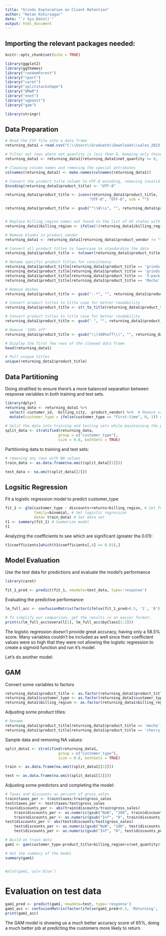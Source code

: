 ---
title: "Grinds Exploration on Client Retention"
author: "Ketan Kshirsagar"
date: "`r Sys.Date()`"
output: html_document
---

## Importing the relevant packages needed:
```{r setup, include=FALSE}
knitr::opts_chunk$set(echo = TRUE)

library(ggplot2)
library(ggthemes)
library("randomForest")
library("rpart")
library("caret")
library("splitstackshape")
library("DMwR")
library("nnet")
library("xgboost")
library("gam")

library(stringr)
```

## Data Preparation

```{r}
# Read the CSV file into a data frame
returning_data1 = read.csv("C:\\Users\\Graduate\\Downloads\\sales_2023-12-01_2024-11-01_Grinds Confidential.csv", header = TRUE)

# Filter out rows where net_quantity is less than 0, keeping only those with zero (indicating returns)
returning_data1 <- returning_data1[returning_data1$net_quantity >= 0, ]

# Cleaning column names and removing the special attributes
colnames(returning_data1) <- make.names(colnames(returning_data1))

# Convert the product_title column to UTF-8 encoding, removing invalid characters
Encoding(returning_data1$product_title) <- "UTF-8"

returning_data1$product_title <- iconv(returning_data1$product_title, 
                                      "UTF-8", "UTF-8", sub = "")

returning_data1$product_title <- gsub("^\\W\\s", "", returning_data1$product_title, perl = TRUE)


# Replace billing_region names not found in the list of US states with 'International'
returning_data1$billing_region <- ifelse(!(returning_data1$billing_region %in% state.name), "International", returning_data1$billing_region)

# Remove blanks in product_vendor
returning_data1 <- returning_data1[returning_data1$product_vendor != "", ]

# Convert all product titles to lowercase to standardize the data
returning_data1$product_title <- tolower(returning_data1$product_title)

# Rename specific product titles for consistency
returning_data1$product_title[returning_data1$product_title == 'grinds coffee pouches - vanilla'] <- 'vanilla'
returning_data1$product_title[returning_data1$product_title == 'grinds coffee pouches - 3pack variety with double mocha, sweet mint and cinnamon roll'] <- '3 pack variety'
returning_data1$product_title[returning_data1$product_title == '3-pack energy sampler'] <- '3 pack energy sampler'
returning_data1$product_title[returning_data1$product_title == 'Mocha'] <- 'DoubleMocha'

# Remove dashes
returning_data1$product_title <- gsub("-.*", "", returning_data1$product_title)

# Convert product titles to title case for better readability
returning_data1$product_title <- str_to_title(returning_data1$product_title)

# Convert product titles to title case for better readability
returning_data1$product_title <- gsub(" ", "", returning_data1$product_title)

# Remove '100% off'
returning_data1$product_title <- gsub("\\(100%off\\)", "", returning_data1$product_title, ignore.case = TRUE)

# Display the first few rows of the cleaned data frame
head(returning_data1)

# Pull unique titles
unique(returning_data1$product_title)
```
## Data Partitioning 

Doing stratified to ensure there's a more balanced separation between response variables in both training and test sets.
```{r}
library(dplyr)
returning_data <- returning_data1 %>% 
  select(-customer_id, -billing_city, -product_vendor) %>%  # Remove variables that are not necessary for the model
  mutate(customer_type = ifelse(customer_type == "First-time", 0, 1)) # Convert customer_type to binary format (0: First-time, 1: Returning)
          
# Split the data into training and testing sets while maintaining the proportion of the customer_type variable
split_data <- stratified(returning_data, 
                        group = c("customer_type"), 
                        size = 0.8, bothSets = TRUE)
```

Partitioning data to training and test sets: 
```{r}
# removing any rows with NA values
train_data <- as.data.frame(na.omit(split_data[[1]]))

test_data <- na.omit(split_data[[2]])
```


## Logsitic Regression

Fit a logistic regression model to predict customer_type
```{r}
fit_1 <- glm(customer_type ~ discounts+returns+billing_region, # Set formula
             family=binomial, # Set logistic regression
             data= train_data) # Set data set
t1 <- summary(fit_1) # Summarize model
t1
```

Analyzing the coefficients to see which are significant (greater tha 0.01):

```{r}
t1$coefficients[which(t1$coefficients[,4] >= 0.01),]
```

## Model Evaluation

Use the test data for predictions and evaluate the model's performance

```{r}
library(caret)

fit_1_pred <- predict(fit_1, newdata=test_data, type='response')
```

Evaluating the predictive performance:

```{r Q5(c)}
lm_full_acc <- confusionMatrix(factor(ifelse(fit_1_pred>0.5, '1', '0')), as.factor(test_data$customer_type), positive='1')
```

```{r}
# To simplify our comparison, get the results in an easier format:
print(c(lm_full_acc$overall[1], lm_full_acc$byClass[1:2]))
```

The logistic regression doesn't provide great accuracy, having only a 58.5% score. Many variables couldn't be included as well since their coefficient values were so high that they were not allowing the logistic regression to create a sigmoid function and run it's model.

Let's do another model:

## GAM

Convert some variables to factors
```{r}
returning_data1$product_title <- as.factor(returning_data1$product_title)
returning_data1$customer_type <- as.factor(returning_data1$customer_type)
returning_data1$billing_region <- as.factor(returning_data1$billing_region)
```

Adjusting some product titles:
```{r}
# Rename
returning_data1$product_title[returning_data1$product_title == 'mocha'] <- 'doublemocha'
returning_data1$product_title[returning_data1$product_title == 'cherry'] <- 'peach' # putting it with another fruity flavor since there isn't any other to substitute it with
```


Sample data and removing NA values:
```{r}
split_data1 <- stratified(returning_data1, 
                        group = c("customer_type"), 
                        size = 0.8, bothSets = TRUE)

train <- as.data.frame(na.omit(split_data1[[1]]))

test <- as.data.frame(na.omit(split_data1[[2]]))
```

Adjusting some predictors and completing the model:
```{r}
# Taxes and discounts as percent of gross_sales
train$taxes_per <- train$taxes/train$gross_sales
test$taxes_per <- test$taxes/test$gross_sales
train$discounts_per <- abs(train$discounts/train$gross_sales)
    train$discounts_per <- as.numeric(gsub("NaN", "100", train$discounts_per))
    train$discounts_per <- as.numeric(gsub("Inf", "0", train$discounts_per))
test$discounts_per <- abs(test$discounts/test$gross_sales)
    test$discounts_per <- as.numeric(gsub("NaN", "100", test$discounts_per))
    test$discounts_per <- as.numeric(gsub("Inf", "0", test$discounts_per))

# Build on train data
gam1 <- gam(customer_type~product_title+billing_region+s(net_quantity)+s(discounts_per)+s(returns)+s(total_sales), family = 'binomial', data = train)

# Get the summary of the model
summary(gam1)


#plot(gam1, col='blue')
```
# Evaluation on test data
```{r}
gam1_pred <- predict(gam1, newdata=test, type='response')
gam1_acc <- confusionMatrix(factor(ifelse(gam1_pred>0.5, 'Returning', 'First-time')), test$customer_type, positive='Returning')
print(gam1_acc)
```
The GAM model is showing us a much better accuracy score of 65%, doing a much better job at predicting the customers more likely to return.

